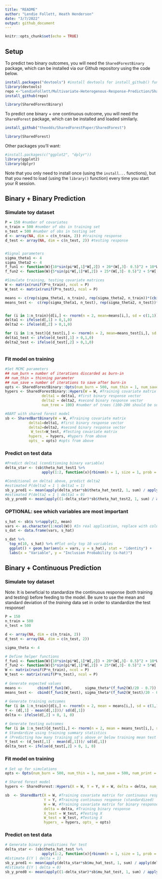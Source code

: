 ```yaml
---
title: "README"
author: "Lendie Follett, Heath Henderson"
date: "3/7/2022"
output: github_document
---
```


```r
knitr::opts_chunk$set(echo = TRUE)
```

## Setup

To predict two binary outcomes, you will need the `SharedForestBinary` package, which can be installed via our Github repository using the code below. 

```r
install.packages("devtools") #install devtools for install_github() function
library(devtools)
repo <-"LendieFollett/Multivariate-Heterogenous-Response-Prediction/SharedForestBinary-master/SharedForestBinary"
install_github(repo)
```

```r
library(SharedForestBinary)
```

To predict one binary + one continuous outcome, you will need the `SharedForest` package, which can be installed and loaded similarly. 

```r
install_github("theodds/SharedForestPaper/SharedForest")
```

```r
library(SharedForest)
```


Other packages you'll want:

```r
#install.packages(c("ggplot2", "dplyr"))
library(ggplot2)
library(dplyr)
```

Note that you only need to install once (using the `install... ` functions), but that you need to load (using the `library()` function) every time you start your R session. 


## Binary + Binary Prediction


### Simulate toy dataset 

```r
P = 150 #number of covariates  
n_train = 500 #number of obs in training set
n_test = 500 #number of obs in testing set
d <- array(NA, dim = c(n_train, 2)) #training response
d_test <- array(NA, dim = c(n_test, 2)) #testing response


#Signal parameters
sigma_theta1 <- 4
sigma_theta2 <- 4
f_fun1 <- function(W){10*sin(pi*W[,1]*W[,2]) + 20*(W[,3]- 0.5)^2 + 10*W[,4] + 5*W[,5]}
f_fun2 <- function(W){5*sin(pi*W[,1]*W[,2]) + 25*(W[,3]- 0.5)^2 + 5*W[,4] + 10*W[,5]}

#Simulate training, testing covariate matrices
W <- matrix(runif(P*n_train), ncol = P)
W_test <- matrix(runif(P*n_test), ncol = P)

means <- c(rep(sigma_theta1, n_train), rep(sigma_theta2, n_train))*(cbind(f_fun1(W), f_fun2(W))/20-0.7) 
means_test <-  c(rep(sigma_theta1, n_test), rep(sigma_theta2, n_test))*(cbind(f_fun1(W_test), f_fun2(W_test))/20-0.7)


for (i in 1:n_train){d[i,] <- rnorm(n = 2, mean=means[i,], sd = c(1,1))}
delta1 <- ifelse(d[,1] > 0,1,0)
delta2 <- ifelse(d[,2] > 0,1,0)

for (i in 1:n_test){d_test[i,] <- rnorm(n = 2, mean=means_test[i,], sd =  c(1,1))}
delta1_test <- ifelse(d_test[,1] > 0,1,0)
delta2_test <- ifelse(d_test[,2] > 0,1,0)



```

### Fit model on training
```r

#Set MCMC parameters
## num_burn = number of iterations discarded as burn-in
## num_thin = thinning parameter 
## num_save = number of iterations to save after burn-in
opts <- SharedForestBinary::Opts(num_burn = 500, num_thin = 1, num_save = 500, num_print = 1000)
hypers <- SharedForestBinary::Hypers(W = W, #Training covariate matrix
                 delta1 = delta1, #first binary response vector
                 delta2 = delta2, #second binary response vector
                 num_tree = 100) #number of trees (100-200 should be sufficient)

#BART with shared forest model
sb <- SharedBartBinary(W = W, #Training covariate matrix
           delta1=delta1, #first binary response vector
           delta2=delta2, #second binary response vector
            W_test=W_test, #Testing covariate matrix
           hypers_ = hypers, #hypers from above
           opts_ = opts) #opts from above
```


### Predict on test data

```r
#Predict delta1 (conditioning binary variable)
delta_star <- (sb$theta_hat_test1 %>%
                 apply(1:2, function(x){rbinom(n = 1, size = 1, prob = pnorm(x))}))

#Conditional on delta1 above, predict delta2
#estimated P(delta2 = 1 | delta1 = 1)
sb_y_pred1 <- mean(apply(delta_star*sb$theta_hat_test2, 1, sum) / apply(delta_star, 1, sum)) %>% pnorm()
#estimated P(delta2 = 1 | delta1 = 0)
sb_y_pred0 <- mean(apply((1-delta_star)*sb$theta_hat_test2, 1, sum) / apply((1-delta_star), 1, sum)) %>% pnorm()


```


### OPTIONAL: see which variables are most important
```r
s_hat <- sb$s %>%apply(2, mean)
vars <- as.character(1:ncol(W)) #In real application, replace with column names
s_dat <- data.frame(vars, s_hat)

s_dat %>%
  top_n(10, s_hat) %>% #Plot only top 10 variables
  ggplot() + geom_bar(aes(x = vars, y = s_hat), stat = "identity") +
  labs(x = "Variable", y = "Inclusion Probability (s-hat)") 

```

## Binary + Continuous Prediction

### Simulate toy dataset 

Note: It is beneficial to standardize the continuous response (both training and testing) before feeding to the model. Be sure to use the mean and standard deviation of the *training* data set in order to standardize the test response!
```r

P = 150
n_train = 500
n_test = 500

d <- array(NA, dim = c(n_train, 2))
d_test <- array(NA, dim = c(n_test, 2))

sigma_theta <- 4

# Define helper functions
f_fun1 <- function(W){10*sin(pi*W[,1]*W[,2]) + 20*(W[,3]- 0.5)^2 + 10*W[,4] + 5*W[,5]}
f_fun2 <- function(W){5*sin(pi*W[,1]*W[,2]) + 25*(W[,3]- 0.5)^2 + 5*W[,4] + 10*W[,5]}
W <- matrix(runif(P*n_train), ncol = P)
W_test <- matrix(runif(P*n_test), ncol = P)
    
# Generate expected values
means <-       cbind(f_fun1(W),      sigma_theta*(f_fun2(W)/20 - 0.7))
means_test <-  cbind(f_fun1(W_test), sigma_theta*(f_fun2(W_test)/20 - 0.7))
    
# Generate training outcomes
for (i in 1:n_train){d[i,] <- rnorm(n = 2, mean = means[i,], sd = c(1,1))}
Y <- (d[,1] - mean(d[,1]))/ sd(d[,1])
delta <- ifelse(d[,2] > 0, 1, 0)

# Generate testing outcomes
for (i in 1:n_test){d_test[i,] <- rnorm(n = 2, mean = means_test[i,], sd = c(1,1))}
# Standardize using training summary statistics
# (Predicting how many training sd's above or below training mean test set obs falls)
Y_test <- (d_test[,1] - mean(d[,1]))/ sd(d[,1])
delta_test <- ifelse(d_test[,2] > 0, 1, 0)
```

### Fit model on training

```r
# Set up for simulations
opts <- Opts(num_burn = 500, num_thin = 1, num_save = 500, num_print = 1000)

# Shared forest model
hypers <- SharedForest::Hypers(X = W, Y = Y, W = W, delta = delta, num_tree = 100)

sb  <- SharedBart(X = W, #Training covariate matrix for continuous response
                  Y = Y, #Training continuous response (standardized)
                  W = W, #Training covariate matrix for binary response (likely the same as X)
                  delta = delta, #Training binary response
                  X_test = W_test, #Testing X
                  W_test = W_test, #Testing X
                  hypers_ = hypers, opts_ = opts)
```

### Predict on test data
```r

# Generate binary predictions for test
delta_star <- (sb$theta_hat_test %>%
                 apply(1:2, function(x){rbinom(n = 1, size = 1, prob = pnorm(x))}))
#Estimate E(Y | delta = 1)
sb_y_pred1 <- mean(apply(delta_star*sb$mu_hat_test, 1, sum) / apply(delta_star, 1, sum))
#Estimate E(Y | delta = 0)
sb_y_pred0 <- mean(apply((1-delta_star)*sb$mu_hat_test, 1, sum) / apply((1-delta_star), 1, sum))
    


```
